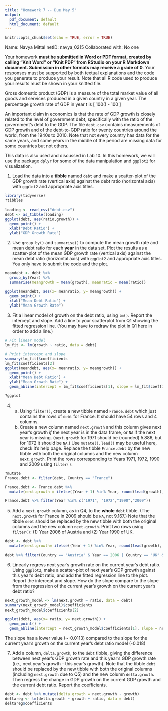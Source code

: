 ```yaml
---
title: "Homework 7 -- Due May 5"
output:
  pdf_document: default
  html_document: default
---
```


```r
knitr::opts_chunk$set(echo = TRUE, error = TRUE)
```


Name:  Navya Mittal
netID:  navya_0215
Collaborated with:  No one

Your homework **must be submitted in Word or PDF format, created by calling "Knit Word" or "Knit PDF" from RStudio on your R Markdown document.
Submission in other formats may receive a grade of 0**. Your responses must be supported by both textual explanations and the code you generate to produce your result. Note that all R code used to produce your results must be shown in your knitted file. 


Gross domestic product (GDP) is a measure of the total market value of all goods and services produced in a given country in a given year.  The percentage growth rate of GDP in year $t$ is 
\[
100\times\left(\frac{GDP_{t+1} - GDP_{t}}{GDP_{t}}\right) - 100
\]

An important claim in economics is that the rate of GDP growth is closely related to the level of government debt, specifically with the ratio of the government's debt to the GDP.  The file `debt.csv` contains measurements of GDP growth and of the debt-to-GDP ratio for twenty countries around the world, from the 1940s to 2010.  Note that not every country has data for the same years, and some years in the middle of the period are missing data for some countries but not others.

This data is also used and discussed in Lab 10. In this homework, we will use the package `dplyr` for some of the data manipulation and `ggplot2` for visualization.

1. Load the data into a **tibble** named `debt` and make a scatter-plot of the GDP growth rate (vertical axis) against the debt ratio (horizontal axis) with `ggplot2` and appropriate axis titles. 

```r
library(tidyverse)
?tibbles

loading <- read_csv("debt.csv")
debt <- as_tibble(loading)
ggplot(debt, aes(ratio,growth)) +
  geom_point() +
  xlab("Debt Ratio") +
  ylab("GDP Growth Rate")
```


2. Use `group_by()` and `summarise()` to compute the mean growth rate and mean debt ratio for each **year** in the data set. Plot the results as a scatter-plot of the mean GDP growth rate (vertical axis) against the mean debt ratio (horizontal axis) with `ggplot2` and appropriate axis titles. You only have to submit the code and the plot.

```r
meandebt <- debt %>% 
  group_by(Year) %>% 
  summarise(meangrowth = mean(growth), meanratio = mean(ratio))

ggplot(meandebt, aes(x= meanratio, y= meangrowth)) +
  geom_point() + 
  xlab("Mean Debt Ratio") +
  ylab("Mean Growth Rate")
```


3. Fit a linear model of growth on the debt ratio, using `lm()`. Report the intercept and slope. Add a line to your scatterplot from Q1 showing the fitted regression line. (You may have to redraw the plot in Q1 here in order to add a line.)

```r
# Fit linear model
lm_fit <- lm(growth ~ ratio, data = debt)

# Print intercept and slope
summary(lm_fit)$coefficients
lm_fit$coefficients[2]
ggplot(meandebt, aes(x= meanratio, y= meangrowth)) +
  geom_point() + 
  xlab("Mean Debt Ratio") +
  ylab("Mean Growth Rate") +
  geom_abline(intercept = lm_fit$coefficients[1], slope = lm_fit$coefficients[2])

?ggplot
```


4.
    a. Using `filter()`, create a new tibble named `France.debt` which just contains the rows of `debt` for France.  It should have 54 rows and 4 columns.
    b. Create a new column named `next.growth` and this column gives next year's growth _if_ the next year is in the data frame, or `NA` if the next year is missing. (`next.growth` for 1971 should be (rounded) $5.886$, but for 1972 it should be `NA`.) Use `mutate()`. `lead()` may be useful here, check it's help page.
    Replace the tibble `France.debt` by the new tibble with both the original columns and the new column `next.growth`. Print the rows corresponding to Years 1971, 1972, 1990 and 2009 using `filter()`.
    
    
```r
?mutate
France.debt <- filter(debt, Country == "France")

France.debt <- France.debt %>%
  mutate(next.growth = ifelse((Year + 1) %in% Year, round(lead(growth), 3), NA))

France.debt %>% filter(Year %in% c("1971", "1972","1990","2009"))
```

    
5. Add a `next.growth` column, as in Q4, to the **whole** `debt` tibble. (The `next.growth` for France in 2009 should be `NA`, not $9.167$.)  Note that the tibble `debt` should be replaced by the new tibble with both the original columns and the new column `next.growth`. Print two rows using `filter()`: (1) Year 2006 of Austria and (2) Year 1990 of UK.

```r

debt <- debt %>% 
  mutate(next.growth= ifelse((Year + 1) %in% Year, round(lead(growth), 3), NA)) 
  
debt %>% filter(Country == "Austria" & Year == 2006 | Country == "UK" & Year == 1990)

```


6. Linearly regress next year's growth rate on the current year's debt ratio. Using `ggplot2`, make a scatter-plot of next year's GDP growth against this year's debt ratio, and add the fitted regression line to the plot.  Report the intercept and slope.  How do the slope compare to the slope from the regression of the current year's growth on the current year's debt ratio?


```r
next_growth_model <- lm(next.growth ~ ratio, data = debt)
summary(next_growth_model)$coefficients
next_growth_model$coefficients[2]

ggplot(debt, aes(x= ratio, y= next.growth)) +
  geom_point() +
  geom_abline(intercept = next_growth_model$coefficients[1], slope = next_growth_model$coefficients[2])

```
The slope has a lower value (~-0.0113) compared to the slope for the current year's growth on the current year's debt ratio model (-0.018)

7. Add a column, `delta.growth`, to the `debt` tibble, giving the difference between next year's GDP growth rate and this year's GDP growth rate (i.e., next year's growth - this year's growth).
Note that the tibble `debt` should be replaced by the new tibble with both the original columns (including `next.growth` due to Q5) and the new column `delta.growth`.
Then regress the change in GDP growth on the current GDP growth and the current debt ratio.  Report the coefficients.


```r
debt <- debt %>% mutate(delta.growth = next.growth - growth)
deltareg <- lm(delta.growth ~ growth + ratio, data = debt)
deltareg$coefficients
```


